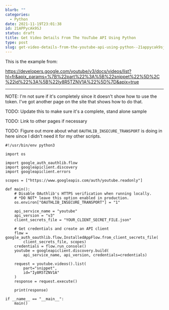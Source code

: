 ```yaml
---
blurb: ""
categories:
  - Python
date: 2021-11-19T23:01:38
id: 21APPycAk9SJ
status: draft
title: Get Video Details From The YouTube API Using Python
type: post
slug: get-video-details-from-the-youtube-api-using-python--21appycak9sj
---
```



This is the example from:

https://developers.google.com/youtube/v3/docs/videos/list?hl=fr&apix_params=%7B%22part%22%3A%5B%22snippet%22%5D%2C%22id%22%3A%5B%22Iy8R5TZNV1A%22%5D%7D&apix=true

--- 

NOTE: I'm not sure if it's completely since it doesn't show how to use the token. I've got another page on the site that shows how to do that. 

TODO: Update this to make sure it's a complete, stand alone sample

TODO: Link to other pages if necessary

TODO: Figure out more about what `OAUTHLIB_INSECURE_TRANSPORT` is doing in here since I didn't need it for my other scripts.


```python3
#!/usr/bin/env python3 

import os

import google_auth_oauthlib.flow
import googleapiclient.discovery
import googleapiclient.errors

scopes = ["https://www.googleapis.com/auth/youtube.readonly"]

def main():
    # Disable OAuthlib's HTTPS verification when running locally.
    # *DO NOT* leave this option enabled in production.
    os.environ["OAUTHLIB_INSECURE_TRANSPORT"] = "1"

    api_service_name = "youtube"
    api_version = "v3"
    client_secrets_file = "YOUR_CLIENT_SECRET_FILE.json"

    # Get credentials and create an API client
    flow = google_auth_oauthlib.flow.InstalledAppFlow.from_client_secrets_file(
        client_secrets_file, scopes)
    credentials = flow.run_console()
    youtube = googleapiclient.discovery.build(
        api_service_name, api_version, credentials=credentials)

    request = youtube.videos().list(
        part="snippet",
        id="Iy8R5TZNV1A"
    )
    response = request.execute()

    print(response)

if __name__ == "__main__":
    main()
```
